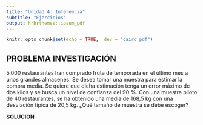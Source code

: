 ```yaml
---
title: "Unidad 4: Inferencia"
subtitle: "Ejercicios"
output: hrbrthemes::ipsum_pdf
---
```


```r
knitr::opts_chunk$set(echo = TRUE,  dev = "cairo_pdf")
```

## PROBLEMA INVESTIGACIÓN
5,000 restaurantes han comprado fruta de temporada en el último mes a unos grandes almacenes. Se desea tomar una muestra para estimar la compra media. Se quiere que dicha estimación tenga un error máximo de dos kilos y se busca un nivel de confianza del 90 %. Con una muestra piloto de 40 restaurantes, se ha obtenido una media de 168,5 kg con una desviación típica de 20,5 kg. ¿Qué tamaño de muestra se debe escoger?

**SOLUCION**
